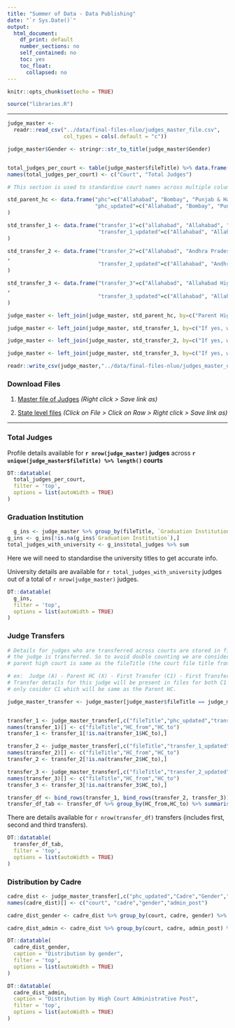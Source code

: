 ```yaml
---
title: "Summer of Data - Data Publishing"
date: "`r Sys.Date()`"
output: 
  html_document:
    df_print: default
    number_sections: no
    self_contained: no
    toc: yes
    toc_float:
      collapsed: no
---
```


```r
knitr::opts_chunk$set(echo = TRUE)
```

```r
source("libraries.R")
```

<hr> 

```r
judge_master <-
  readr::read_csv("../data/final-files-nluo/judges_master_file.csv",
                  col_types = cols(.default = "c"))

judge_master$Gender <- stringr::str_to_title(judge_master$Gender)


total_judges_per_court <- table(judge_master$fileTitle) %>% data.frame() %>% arrange(desc(Freq))
names(total_judges_per_court) <- c("Court", "Total Judges")

```

```r

# This section is used to standardise court names across multiple columns

std_parent_hc <- data.frame("phc"=c("Allahabad", "Bombay", "Punjab & Haryana", "Uttrakhand", "Punjab and haryana", "Andra Pradesh", "Calcutta", "Andhra Pradesh", "Patna", "Rajasthan", "Madhya Pradesh", "Karnataka", "Punjab and Haryana", "Gujarat", "Orissa", "Delhi", "Jharkhand", "Chhatisgarh", "Himachal Pradesh", "Sikkim", "J&K and Ladakh", "Gujarat High Court", "Madaras", "Sikkim High Court", "Punjab and Haryana high court", "Andhra Pradesh High Court", "Bombay High Court", "Calcutta High Court", "Delhi High Court", "Jammu and Kashmir", "Madras", "Madaras High Court", "Tamil Nadu", "Punjab & Harayana", "Kerala", "Gauhati", "Calcuta", "Chhattisgarh", "Guwahati", "Andhra Pradesh (Hyderabad)", "Manipur", "Uttarakhand", "Panjab & Haryana", "Jammu and Kashmir and Ladakh", "Jammu & Kashmir", "madras", "Chattisgarh", "Andhar Pradesh", "Himanchal Pradesh", "Meghalaya", "Guahati", "Odisha", "Punjaba and Haryana", "Hyderabad", "Telangana", "Tripura"),
                            "phc_updated"=c("Allahabad", "Bombay", "PunjabandHaryana", "Uttarakhand", "PunjabandHaryana", "AndhraPradesh", "Calcutta", "AndhraPradesh", "Patna", "Rajasthan", "MadhyaPradesh", "Karnataka", "PunjabandHaryana", "Gujarat", "Orissa", "Delhi", "Jharkhand", "Chhattisgarh", "HimachalPradesh", "Sikkim", "J&KandLadakh", "Gujarat", "Madras", "Sikkim", "PunjabandHaryana", "AndhraPradesh", "Bombay", "Calcutta", "Delhi", "J&KandLadakh", "Madras", "Madras", "Madras", "PunjabandHaryana", "Kerala", "Gauhati", "Calcutta", "Chhattisgarh", "Gauhati", "AndhraPradesh", "Manipur", "Uttarakhand", "PunjabandHaryana", "J&KandLadakh", "J&KandLadakh", "Madras", "Chhattisgarh", "AndhraPradesh", "HimachalPradesh", "Meghalaya", "Gauhati", "Orissa", "PunjabandHaryana", "AndhraPradesh", "Telangana", "Tripura")
)

std_transfer_1 <- data.frame("transfer_1"=c("allahabad", "Allahabad", "Andhra Pradesh", "Andhra Pradesh (Hyderabad)", "Andhra Pradesh HC", "Andra Pradesh", "Bombay", "Calcutta", "Chhatisgarh", "Chhattisgarh", "Delhi", "Gauhati", "Guahati", "Gujarat", "Gujrat", "Guwahati", "High Court of Judicature for the state of Telangana and Andhra Pradesh", "High Court of Karnataka", "Himachal Pradesh", "Hyderabad", "J&K", "J&K  and Ladakh", "J&K and Ladakh", "Jammu & Kashmir", "Jammu and Kashmir", "Jammu and Kashmir High Court", "Jharkhand", "Karnatak", "Karnataka", "Kerala", "Kerela High Court", "Madaras", "Madaras High Court", "Madhya Pradesh", "Madras", "Manipur", "Meghalaya", "Mumbai", "Orissa", "Orrisa", "Patna", "Punjab & Haryana", "Punjab & Haryana HC", "Punjab and Harayana", "Punjab and Harya", "Punjab and Haryana", "Punjab and Haryana, Chandigarh High Court", "Rajasthan", "Rajisthan", "Sikkim", "Telangana", "Telengana", "Tripura", "Uttarakhand", "Uttarakhand High Court", "Uttrakhand"),
                             "transfer_1_updated"=c("Allahabad", "Allahabad", "AndhraPradesh", "AndhraPradesh", "AndhraPradesh", "AndhraPradesh", "Bombay", "Calcutta", "Chhattisgarh", "Chhattisgarh", "Delhi", "Gauhati", "Gauhati", "Gujarat", "Gujarat", "Gauhati", "Telangana", "Karnataka", "HimachalPradesh", "AndhraPradesh", "J&KandLadakh", "J&KandLadakh", "J&KandLadakh", "J&KandLadakh", "J&KandLadakh", "J&KandLadakh", "Jharkhand", "Karnataka", "Karnataka", "Kerala", "Kerala", "Madras", "Madras", "MadhyaPradesh", "Madras", "Manipur", "Meghalaya", "Bombay", "Orissa", "Orissa", "Patna", "PunjabandHaryana", "PunjabandHaryana", "PunjabandHaryana", "PunjabandHaryana", "PunjabandHaryana", "PunjabandHaryana", "Rajasthan", "Rajasthan", "Sikkim", "Telangana", "Telangana", "Tripura", "Uttarakhand", "Uttarakhand", "Uttarakhand")
)

std_transfer_2 <- data.frame("transfer_2"=c("Allahabad", "Andhra Pradesh", "Andhra Pradesh and Telangana", "Bombay", "Calcutta", "Chattisgarh", "Chhattisgarh", "Delhi", "Delhi High Court", "Gauhati", "Gujarat", "High Court of Judicature for the state of Telangana and Andhra Pradesh", "Himachal Pradesh", "J&K and Ladakh", "Jammu and Kashmir", "Jharkhand", "karnataka", "Karnataka", "Kartaka", "Kerala", "Kerela", "Madhya Pradesh", "Madras", "Manipur", "Orissa", "Patna", "Punjab & Haryana", "Punjab and Harya", "Punjab and Haryana", "Punjab And Haryana", "Punjab and Haryana High Court", "Rajasthan", "Sikkim", "Telangana", "Uttarakhand")
,
                             "transfer_2_updated"=c("Allahabad", "AndhraPradesh", "Telangana", "Bombay", "Calcutta", "Chhattisgarh", "Chhattisgarh", "Delhi", "Delhi", "Gauhati", "Gujarat", "Telangana", "HimachalPradesh", "J&KandLadakh", "J&KandLadakh", "Jharkhand", "Karnataka", "Karnataka", "Karnataka", "Kerala", "Kerala", "MadhyaPradesh", "Madras", "Manipur", "Orissa", "Patna", "PunjabandHaryana", "PunjabandHaryana", "PunjabandHaryana", "PunjabandHaryana", "PunjabandHaryana", "Rajasthan", "Sikkim", "Telangana", "Uttarakhand")
)

std_transfer_3 <- data.frame("transfer_3"=c("Allahabad", "Allahabad High Court", "Chattisgarh", "Delhi", "Gujarat", "Jammu and Kashmir", "Madhya Pradesh", "Madras", "Meghalaya", "Orissa", "Patna", "Rajasthan", "Sikkim", "Uttarakhand")
,
                             "transfer_3_updated"=c("Allahabad", "Allahabad", "Chhattisgarh", "Delhi", "Gujarat", "J&KandLadakh", "MadhyaPradesh", "Madras", "Meghalaya", "Orissa", "Patna", "Rajasthan", "Sikkim", "Uttarakhand")
)

judge_master <- left_join(judge_master, std_parent_hc, by=c("Parent High Court"="phc"))

judge_master <- left_join(judge_master, std_transfer_1, by=c("If yes, which High Court 1"="transfer_1"))

judge_master <- left_join(judge_master, std_transfer_2, by=c("If yes, which High Court 2"="transfer_2"))

judge_master <- left_join(judge_master, std_transfer_3, by=c("If yes, which High Court 3"="transfer_3"))

readr::write_csv(judge_master,"../data/final-files-nluo/judges_master_updated_cols.csv")
```


### Download Files

1. [Master file of Judges](https://raw.githubusercontent.com/justicehub-in/summer-of-data-chapter-1/main/data/final-files-nluo/judges_master_file.csv) _(Right click > Save link as)_

2. [State level files](https://github.com/justicehub-in/summer-of-data-chapter-1/tree/main/data/final-files-nluo/csv)
_(Click on File > Click on Raw > Right click > Save link as)_

<hr> 

### Total Judges

Profile details available for **`r nrow(judge_master)` judges** across  **`r  unique(judge_master$fileTitle) %>% length()`  courts**

```r
DT::datatable(
  total_judges_per_court,
  filter = 'top',
  options = list(autoWidth = TRUE)
)
```

### Graduation Institution 

```r
  g_ins <- judge_master %>% group_by(fileTitle, `Graduation Institution`) %>% summarise(total_judges=n())
g_ins <- g_ins[!is.na(g_ins$`Graduation Institution`),]
total_judges_with_university <- g_ins$total_judges %>% sum
```

Here we will need to standardise the university titles to get accurate info. 

University details are available for `r total_judges_with_university`
judges out of a total of `r nrow(judge_master)` judges.


```r
DT::datatable(
  g_ins,
  filter = 'top',
  options = list(autoWidth = TRUE)
)
```

### Judge Transfers

```r

# Details for judges who are transferred across courts are stored in files for all courts where 
# the judge is transferred. So to avoid double counting we are considering transfer records where the 
# parent high court is same as the fileTitle (the court file title from where the record is picked )

# ex:  Judge (A) - Parent HC (X) - First Transfer (C1) - First Transfer (C2)
# Transfer details for this judge will be present in files for both C1 and C2. We will
# only cosider C1 which will be same as the Parent HC.

judge_master_transfer <- judge_master[judge_master$fileTitle == judge_master$phc_updated,]


transfer_1 <- judge_master_transfer[,c("fileTitle","phc_updated","transfer_1_updated")]
names(transfer_1)[] <- c("fileTitle","HC_from","HC_to")
transfer_1 <- transfer_1[!is.na(transfer_1$HC_to),]

transfer_2 <- judge_master_transfer[,c("fileTitle","transfer_1_updated","transfer_2_updated")]
names(transfer_2)[] <- c("fileTitle","HC_from","HC_to")
transfer_2 <- transfer_2[!is.na(transfer_2$HC_to),]

transfer_3 <- judge_master_transfer[,c("fileTitle","transfer_2_updated","transfer_3_updated")]
names(transfer_3)[] <- c("fileTitle","HC_from","HC_to")
transfer_3 <- transfer_3[!is.na(transfer_3$HC_to),]

transfer_df <- bind_rows(transfer_1, bind_rows(transfer_2, transfer_3))
transfer_df_tab <- transfer_df %>% group_by(HC_from,HC_to) %>% summarise(total_judges=n())
```

There are details available for `r nrow(transfer_df)` transfers (includes first, second and third transfers). 

```r
DT::datatable(
  transfer_df_tab,
  filter = 'top',
  options = list(autoWidth = TRUE)
)
```

### Distribution by Cadre

```r

cadre_dist <- judge_master_transfer[,c("phc_updated","Cadre","Gender","Experience in High Court Administrative Post"),]
names(cadre_dist)[] <- c("court", "cadre","gender","admin_post")

cadre_dist_gender <- cadre_dist %>% group_by(court, cadre, gender) %>% summarise(total_judges=n()) %>% pivot_wider(names_from = gender, values_from = "total_judges")

cadre_dist_admin <- cadre_dist %>% group_by(court, cadre, admin_post) %>% summarise(total_judges=n())
```

```r
DT::datatable(
  cadre_dist_gender,
  caption = "Distribution by gender",
  filter = 'top',
  options = list(autoWidth = TRUE)
)
```

```r
DT::datatable(
  cadre_dist_admin,
  caption = "Distribution by High Court Administrative Post",
  filter = 'top',
  options = list(autoWidth = TRUE)
)
```
